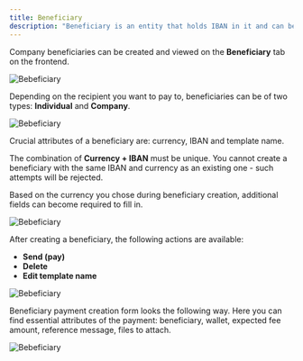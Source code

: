 ```yaml
---
title: Beneficiary
description: "Beneficiary is an entity that holds IBAN in it and can be used to create debit payments."
---
```



Company beneficiaries can be created and viewed on the **Beneficiary** tab on the frontend.

![Bebeficiary](../images//ben/ben1.png)

Depending on the recipient you want to pay to, beneficiaries can be of two types: **Individual** and **Company**.

![Bebeficiary](../images//ben/ben2.png)

Crucial attributes of a beneficiary are: currency, IBAN and template name.

The combination of **Currency + IBAN** must be unique. You cannot create a beneficiary with the same IBAN and currency as an existing one - such attempts will be rejected.

Based on the currency you chose during beneficiary creation, additional fields can become required to fill in.

![Bebeficiary](../images//ben/ben3.png)

After creating a beneficiary, the following actions are available:

- **Send (pay)**
- **Delete**
- **Edit template name**

![Bebeficiary](../images//ben/ben4.png)

Beneficiary payment creation form looks the following way. Here you can find essential attributes of the payment: beneficiary, wallet, expected fee amount, reference message, files to attach.

![Bebeficiary](../images//ben/ben5.png)




